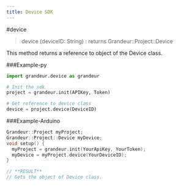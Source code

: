 ```yaml
---
title: Device SDK
---
```


#device


>device (deviceID: String) : returns Grandeur::Project::Device

This method returns a reference to object of the Device class.

###Example-py

```py
import grandeur.device as grandeur

# Init the sdk
project = grandeur.init(APIKey, Token)

# Get reference to device class
device = project.device(DeviceID)
```

###Example-Arduino

```cpp
Grandeur::Project myProject;
Grandeur::Project::Device myDevice;
void setup() {
  myProject = grandeur.init(YourApiKey, YourToken);
  myDevice = myProject.device(YourDeviceID);
}

// **RESULT**
// Gets the object of Device class.
```